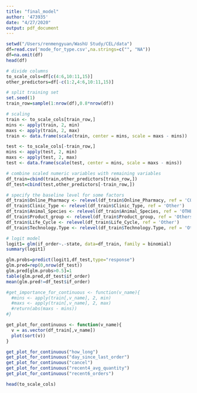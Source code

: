```yaml
---
title: "final_model"
author: '473935'
date: "4/27/2020"
output: pdf_document
---
```



```r
setwd("/Users/renmengyuan/WashU Study/CEL/data")
df=read.csv('mode_for_type.csv',na.strings=c("", "NA"))
df=na.omit(df)
head(df)
```
```r
# divide columns
to_scale_cols=df[c(4:6,10:11,15)]
other_predictors=df[-c(1:2,4:6,10:11,15)]

# split training set
set.seed(1)
train_row=sample(1:nrow(df),0.8*nrow(df))

# scaling
train <- to_scale_cols[train_row,] 
mins <- apply(train, 2, min)
maxs <- apply(train, 2, max)
train <- data.frame(scale(train, center = mins, scale = maxs - mins))

test <- to_scale_cols[-train_row,]
mins <- apply(test, 2, min)
maxs <- apply(test, 2, max)
test <- data.frame(scale(test, center = mins, scale = maxs - mins))

# combine scaled numeric variables with remaining variables
df_train=cbind(train,other_predictors[train_row,])
df_test=cbind(test,other_predictors[-train_row,])

# specify the baseline level for some factors
df_train$Online_Pharmacy <- relevel(df_train$Online_Pharmacy, ref = 'COVETRUS')
df_train$Clinic_Type <- relevel(df_train$Clinic_Type, ref = 'Other')
df_train$Animal_Species <- relevel(df_train$Animal_Species, ref = 'OTHER')
df_train$Product_group <- relevel(df_train$Product_group, ref = 'Others')
df_train$Life_Cycle <- relevel(df_train$Life_Cycle, ref = 'Other')
df_train$Technology.Type <- relevel(df_train$Technology.Type, ref = 'Other')

# logit model
logit1= glm(if_order~.-state, data=df_train, family = binomial) 
summary(logit1)
```
```r
glm.probs=predict(logit1,df_test,type="response") 
glm.pred=rep(0,nrow(df_test)) 
glm.pred[glm.probs>0.5]=1 
table(glm.pred,df_test$if_order)
mean(glm.pred!=df_test$if_order)
```


```r
#get_importance_for_continuous <- function(v_name){
  #mins <- apply(train[,v_name], 2, min)
  #maxs <- apply(train[,v_name], 2, max)
  #return(abs(maxs - mins))
#}

get_plot_for_continuous <- function(v_name){
  v = as.vector(df_train[,v_name])
  plot(sort(v))
}
```


```r
get_plot_for_continuous("how_long")
get_plot_for_continuous("day_since_last_order")
get_plot_for_continuous("cancel")
get_plot_for_continuous("recent4_avg_quantity")
get_plot_for_continuous("recent6_orders")
```
```r
head(to_scale_cols)
```

